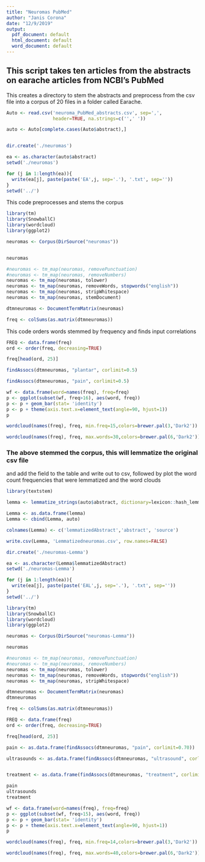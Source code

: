 ---
title: "Neuromas PubMed"
author: "Janis Corona"
date: "12/9/2019"
output:
  pdf_document: default
  html_document: default
  word_document: default
---

## This script takes ten articles from the abstracts on earache articles from NCBI's PubMed


This creates a directory to stem the abstracts and preprocess from the csv file
into a corpus of 20 files in a folder called Earache.
```{r, error=FALSE, message=FALSE, warning=FALSE}
Auto <- read.csv('neuroma_PubMed_abstracts.csv', sep=',',
                 header=TRUE, na.strings=c('',' '))

auto <- Auto[complete.cases(Auto$abstract),]


dir.create('./neuromas')

ea <- as.character(auto$abstract)
setwd('./neuromas')

for (j in 1:length(ea)){
  write(ea[j], paste(paste('EA',j, sep='.'), '.txt', sep=''))
}
setwd('../')


```

This code preprocesses and stems the corpus
```{r, error=FALSE, warning=FALSE, message=FALSE}
library(tm)
library(SnowballC)
library(wordcloud)
library(ggplot2)

neuromas <- Corpus(DirSource("neuromas"))


neuromas

#neuromas <- tm_map(neuromas, removePunctuation)
#neuromas <- tm_map(neuromas, removeNumbers)
neuromas <- tm_map(neuromas, tolower)
neuromas <- tm_map(neuromas, removeWords, stopwords("english"))
neuromas <- tm_map(neuromas, stripWhitespace)
neuromas <- tm_map(neuromas, stemDocument)

dtmneuromas <- DocumentTermMatrix(neuromas)

freq <- colSums(as.matrix(dtmneuromas))

```

This code orders words stemmed by frequency and finds input correlations
```{r}
FREQ <- data.frame(freq)
ord <- order(freq, decreasing=TRUE)

freq[head(ord, 25)]


```


```{r}
findAssocs(dtmneuromas, "plantar", corlimit=0.5)

```


```{r}
findAssocs(dtmneuromas, "pain", corlimit=0.5)
```


```{r}
wf <- data.frame(word=names(freq), freq=freq)
p <- ggplot(subset(wf, freq>16), aes(word, freq))
p <- p + geom_bar(stat= 'identity') 
p <- p + theme(axis.text.x=element_text(angle=90, hjust=1)) 
p

```


```{r}
wordcloud(names(freq), freq, min.freq=15,colors=brewer.pal(3,'Dark2'))

```


```{r}
wordcloud(names(freq), freq, max.words=30,colors=brewer.pal(6,'Dark2'))

```

### The above stemmed the corpus, this will lemmatize the original csv file
and add the field to the table and write out to csv, followed by plot the 
word count frequencies that were lemmatized and the word clouds

```{r, error=FALSE, message=FALSE, warning=FALSE}
library(textstem)

lemma <- lemmatize_strings(auto$abstract, dictionary=lexicon::hash_lemmas)

Lemma <- as.data.frame(lemma)
Lemma <- cbind(Lemma, auto)

colnames(Lemma) <- c('lemmatizedAbstract','abstract', 'source')

write.csv(Lemma, 'Lemmatizedneuromas.csv', row.names=FALSE)

```

```{r, error=FALSE, message=FALSE, warning=FALSE}
dir.create('./neuromas-Lemma')

ea <- as.character(Lemma$lemmatizedAbstract)
setwd('./neuromas-Lemma')

for (j in 1:length(ea)){
  write(ea[j], paste(paste('EAL',j, sep='.'), '.txt', sep=''))
}
setwd('../')

```

```{r, error=FALSE, message=FALSE, warning=FALSE}
library(tm)
library(SnowballC)
library(wordcloud)
library(ggplot2)

```



```{r}
neuromas <- Corpus(DirSource("neuromas-Lemma"))

neuromas

#neuromas <- tm_map(neuromas, removePunctuation)
#neuromas <- tm_map(neuromas, removeNumbers)
neuromas <- tm_map(neuromas, tolower)
neuromas <- tm_map(neuromas, removeWords, stopwords("english"))
neuromas <- tm_map(neuromas, stripWhitespace)

dtmneuromas <- DocumentTermMatrix(neuromas)
dtmneuromas

```

```{r}
freq <- colSums(as.matrix(dtmneuromas))

FREQ <- data.frame(freq)
ord <- order(freq, decreasing=TRUE)

freq[head(ord, 25)]

```


```{r}
pain <- as.data.frame(findAssocs(dtmneuromas, "pain", corlimit=0.70))

ultrasounds <- as.data.frame(findAssocs(dtmneuromas, "ultrasound", corlimit=0.75))


treatment <- as.data.frame(findAssocs(dtmneuromas, "treatment", corlimit=0.55))

pain
ultrasounds
treatment
```

```{r, width=500, height=500}
wf <- data.frame(word=names(freq), freq=freq)
p <- ggplot(subset(wf, freq>15), aes(word, freq))
p <- p + geom_bar(stat= 'identity') 
p <- p + theme(axis.text.x=element_text(angle=90, hjust=1)) 
p

```

```{r}
wordcloud(names(freq), freq, min.freq=14,colors=brewer.pal(3,'Dark2'))

```

```{r}
wordcloud(names(freq), freq, max.words=40,colors=brewer.pal(6,'Dark2'))

```

